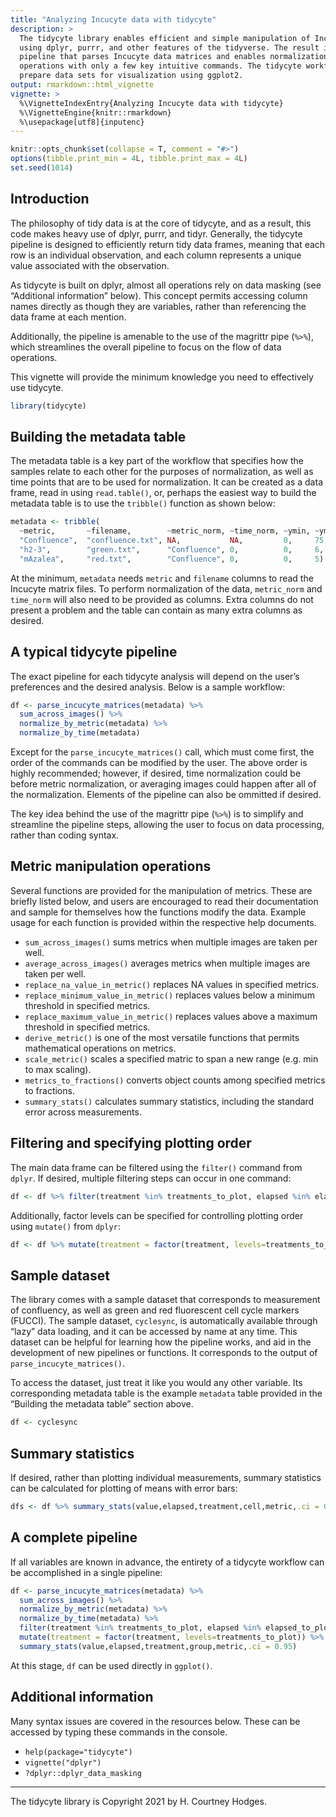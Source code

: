 ```yaml
---
title: "Analyzing Incucyte data with tidycyte"
description: >
  The tidycyte library enables efficient and simple manipulation of Incucyte raw data matrices
  using dplyr, purrr, and other features of the tidyverse. The result is a simple, streamlined
  pipeline that parses Incucyte data matrices and enables normalization and arithmetic
  operations with only a few key intuitive commands. The tidycyte workflow is designed to
  prepare data sets for visualization using ggplot2.
output: rmarkdown::html_vignette
vignette: >
  %\VignetteIndexEntry{Analyzing Incucyte data with tidycyte}
  %\VignetteEngine{knitr::rmarkdown}
  %\usepackage[utf8]{inputenc}
---
```


```r
knitr::opts_chunk$set(collapse = T, comment = "#>")
options(tibble.print_min = 4L, tibble.print_max = 4L)
set.seed(1014)
```

## Introduction

The philosophy of tidy data is at the core of tidycyte, and as a result,
this code makes heavy use of dplyr, purrr, and tidyr.
Generally, the tidycyte pipeline is designed to efficiently return tidy
data frames, meaning that each row is an individual
observation, and each column represents a unique value associated with the
observation.

As tidycyte is built on dplyr, almost all operations rely on
data masking (see "Additional information" below). This concept
permits accessing column names directly as though they are variables,
rather than referencing the data frame at each mention.

Additionally, the pipeline is amenable to the use of the magrittr pipe
(`%>%`), which streamlines the overall pipeline to focus on the flow of
data operations.

This vignette will provide the minimum knowledge you need to effectively
use tidycyte.

```r
library(tidycyte)
```

## Building the metadata table

The metadata table is a key part of the workflow that specifies how the
samples relate to each other for the purposes of normalization, as well as
time points that are to be used for normalization. It can be created as a
data frame, read in using `read.table()`, or, perhaps
the easiest way to build the metadata table is to use the
`tribble()` function as shown below:

```r
metadata <- tribble(
  ~metric,       ~filename,        ~metric_norm, ~time_norm, ~ymin, ~ymax,
  "Confluence",  "confluence.txt", NA,           NA,         0,     75,
  "h2-3",        "green.txt",      "Confluence", 0,          0,     6,
  "mAzalea",     "red.txt",        "Confluence", 0,          0,     5)
```

At the minimum, `metadata` needs `metric` and `filename` columns to read
the Incucyte matrix files. To perform normalization of the data,
`metric_norm` and `time_norm` will also need to be
provided as columns. Extra columns do not present a problem and the table
can contain as many extra columns as desired.

## A typical tidycyte pipeline

The exact pipeline for each tidycyte analysis will depend on the user's
preferences and the desired analysis. Below is a sample workflow:

```r
df <- parse_incucyte_matrices(metadata) %>%
  sum_across_images() %>%
  normalize_by_metric(metadata) %>%
  normalize_by_time(metadata)
```

Except for the `parse_incucyte_matrices()` call,
which must come first, the order of the commands can be modified by the
user. The above order is highly recommended; however, if desired, time
normalization could be before metric normalization, or averaging images
could happen after all of the normalization. Elements of the pipeline can
also be ommitted if desired.

The key idea behind the use of the magrittr pipe (`%>%`) is to simplify and
streamline the pipeline steps, allowing the user to focus on data
processing, rather than coding syntax.

## Metric manipulation operations

Several functions are provided for the manipulation of metrics. These are
briefly listed below, and users are encouraged to read their documentation
and sample for themselves how the functions modify the data. Example usage
for each function is provided within the respective help documents.

*  `sum_across_images()` sums metrics when multiple images are taken per well.
*  `average_across_images()` averages metrics when multiple images are taken per well.
*  `replace_na_value_in_metric()` replaces NA values in specified metrics.
*  `replace_minimum_value_in_metric()` replaces values below a minimum threshold in specified metrics.
*  `replace_maximum_value_in_metric()` replaces values above a maximum threshold in specified metrics.
*  `derive_metric()` is one of the most versatile functions that permits mathematical operations on metrics.
*  `scale_metric()` scales a specified matric to span a new range (e.g. min to max scaling).
*  `metrics_to_fractions()` converts object counts among specified metrics to fractions.
*  `summary_stats()` calculates summary statistics, including the standard error across measurements.

## Filtering and specifying plotting order

The main data frame can be filtered using the `filter()`
command from `dplyr`. If desired, multiple filtering steps can occur in
one command:

```r
df <- df %>% filter(treatment %in% treatments_to_plot, elapsed %in% elapsed_to_plot)
```

Additionally, factor levels can be specified for controlling plotting
order using `mutate()` from `dplyr`:

```r
df <- df %>% mutate(treatment = factor(treatment, levels=treatments_to_plot))
```

## Sample dataset

The library comes with a sample dataset that corresponds to measurement
of confluency, as well as green and red fluorescent cell cycle markers
(FUCCI). The sample dataset, `cyclesync`, is automatically available through
"lazy" data loading, and it can be accessed by name at any time. This dataset
can be helpful for learning how the pipeline works, and aid in the development
of new pipelines or functions. It corresponds to the output of
`parse_incucyte_matrices()`.

To access the dataset, just treat it like you would any other variable. Its
corresponding metadata table is the example `metadata` table provided in the
"Building the metadata table" section above.

```r
df <- cyclesync
```

## Summary statistics

If desired, rather than plotting individual measurements, summary
statistics can be calculated for plotting of means with error bars:

```r
dfs <- df %>% summary_stats(value,elapsed,treatment,cell,metric,.ci = 0.95)
```

## A complete pipeline

If all variables are known in advance, the entirety of a tidycyte workflow
can be accomplished in a single pipeline:

```r
df <- parse_incucyte_matrices(metadata) %>%
  sum_across_images() %>%
  normalize_by_metric(metadata) %>%
  normalize_by_time(metadata) %>%
  filter(treatment %in% treatments_to_plot, elapsed %in% elapsed_to_plot) %>%
  mutate(treatment = factor(treatment, levels=treatments_to_plot)) %>%
  summary_stats(value,elapsed,treatment,group,metric,.ci = 0.95)
```

At this stage, `df` can be used directly in `ggplot()`.

## Additional information

Many syntax issues are covered in the resources below. These can be accessed
by typing these commands in the console.

*  `help(package="tidycyte")`
*  `vignette("dplyr")`
*  `?dplyr::dplyr_data_masking`

------
The tidycyte library is Copyright 2021 by H. Courtney Hodges.
